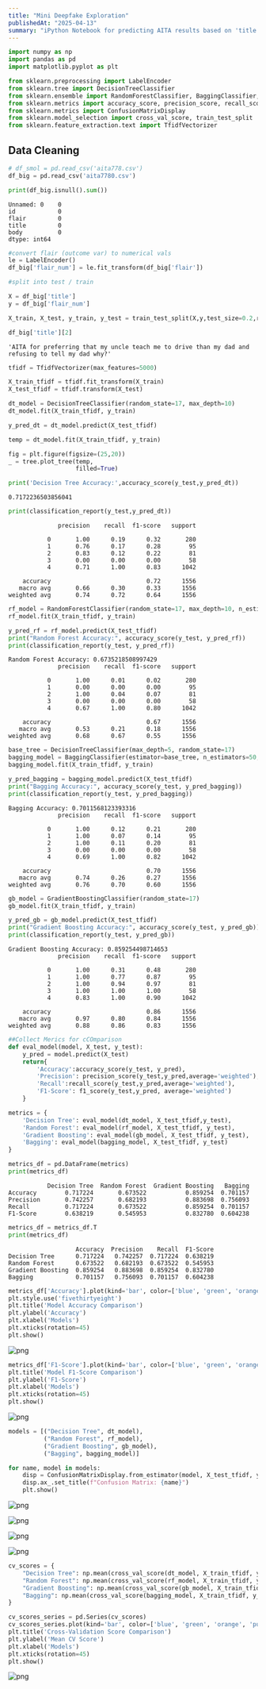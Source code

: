 ```yaml
---
title: "Mini Deepfake Exploration"
publishedAt: "2025-04-13"
summary: "iPython Notebook for predicting AITA results based on 'title' using trees"
---
```


```python
import numpy as np
import pandas as pd
import matplotlib.pyplot as plt

from sklearn.preprocessing import LabelEncoder
from sklearn.tree import DecisionTreeClassifier
from sklearn.ensemble import RandomForestClassifier, BaggingClassifier, GradientBoostingClassifier
from sklearn.metrics import accuracy_score, precision_score, recall_score, f1_score, roc_curve, auc, classification_report
from sklearn.metrics import ConfusionMatrixDisplay
from sklearn.model_selection import cross_val_score, train_test_split
from sklearn.feature_extraction.text import TfidfVectorizer
```

## Data Cleaning

```python
# df_smol = pd.read_csv('aita778.csv')
df_big = pd.read_csv('aita7780.csv')
```

```python
print(df_big.isnull().sum())
```

    Unnamed: 0    0
    id            0
    flair         0
    title         0
    body          0
    dtype: int64

```python
#convert flair (outcome var) to numerical vals
le = LabelEncoder()
df_big['flair_num'] = le.fit_transform(df_big['flair'])
```

```python
#split into test / train 

X = df_big['title']
y = df_big['flair_num']

X_train, X_test, y_train, y_test = train_test_split(X,y,test_size=0.2,random_state=17)
```

```python
df_big['title'][2]

```
    'AITA for preferring that my uncle teach me to drive than my dad and refusing to tell my dad why?'

```python
tfidf = TfidfVectorizer(max_features=5000)
```

```python
X_train_tfidf = tfidf.fit_transform(X_train)
X_test_tfidf = tfidf.transform(X_test)
```

```python
dt_model = DecisionTreeClassifier(random_state=17, max_depth=10)
dt_model.fit(X_train_tfidf, y_train)

y_pred_dt = dt_model.predict(X_test_tfidf)
```

```python
temp = dt_model.fit(X_train_tfidf, y_train)

fig = plt.figure(figsize=(25,20))
_ = tree.plot_tree(temp,
                   filled=True)
```

```python
print('Decision Tree Accuracy:',accuracy_score(y_test,y_pred_dt))
```
    0.7172236503856041

```python
print(classification_report(y_test,y_pred_dt))
```

                  precision    recall  f1-score   support
    
               0       1.00      0.19      0.32       280
               1       0.76      0.17      0.28        95
               2       0.83      0.12      0.22        81
               3       0.00      0.00      0.00        58
               4       0.71      1.00      0.83      1042
    
        accuracy                           0.72      1556
       macro avg       0.66      0.30      0.33      1556
    weighted avg       0.74      0.72      0.64      1556

```python
rf_model = RandomForestClassifier(random_state=17, max_depth=10, n_estimators=100)
rf_model.fit(X_train_tfidf, y_train)

y_pred_rf = rf_model.predict(X_test_tfidf)
print("Random Forest Accuracy:", accuracy_score(y_test, y_pred_rf))
print(classification_report(y_test, y_pred_rf))

```

    Random Forest Accuracy: 0.6735218508997429
                  precision    recall  f1-score   support
    
               0       1.00      0.01      0.02       280
               1       0.00      0.00      0.00        95
               2       1.00      0.04      0.07        81
               3       0.00      0.00      0.00        58
               4       0.67      1.00      0.80      1042
    
        accuracy                           0.67      1556
       macro avg       0.53      0.21      0.18      1556
    weighted avg       0.68      0.67      0.55      1556
    

```python
base_tree = DecisionTreeClassifier(max_depth=5, random_state=17)
bagging_model = BaggingClassifier(estimator=base_tree, n_estimators=50, random_state=17)
bagging_model.fit(X_train_tfidf, y_train)

y_pred_bagging = bagging_model.predict(X_test_tfidf)
print("Bagging Accuracy:", accuracy_score(y_test, y_pred_bagging))
print(classification_report(y_test, y_pred_bagging))

```

    Bagging Accuracy: 0.7011568123393316
                  precision    recall  f1-score   support
    
               0       1.00      0.12      0.21       280
               1       1.00      0.07      0.14        95
               2       1.00      0.11      0.20        81
               3       0.00      0.00      0.00        58
               4       0.69      1.00      0.82      1042
    
        accuracy                           0.70      1556
       macro avg       0.74      0.26      0.27      1556
    weighted avg       0.76      0.70      0.60      1556


```python
gb_model = GradientBoostingClassifier(random_state=17)
gb_model.fit(X_train_tfidf, y_train)

y_pred_gb = gb_model.predict(X_test_tfidf)
print("Gradient Boosting Accuracy:", accuracy_score(y_test, y_pred_gb))
print(classification_report(y_test, y_pred_gb))

```

    Gradient Boosting Accuracy: 0.859254498714653
                  precision    recall  f1-score   support
    
               0       1.00      0.31      0.48       280
               1       1.00      0.77      0.87        95
               2       1.00      0.94      0.97        81
               3       1.00      1.00      1.00        58
               4       0.83      1.00      0.90      1042
    
        accuracy                           0.86      1556
       macro avg       0.97      0.80      0.84      1556
    weighted avg       0.88      0.86      0.83      1556

```python
##Collect Merics for cCOmparison 
def eval_model(model, X_test, y_test):
    y_pred = model.predict(X_test)
    return{
        'Accuracy':accuracy_score(y_test, y_pred),
        'Precision': precision_score(y_test,y_pred,average='weighted'),
        'Recall':recall_score(y_test,y_pred,average='weighted'),
        'F1-Score': f1_score(y_test,y_pred, average='weighted')
    }
```

```python
metrics = {
    'Decision Tree': eval_model(dt_model, X_test_tfidf,y_test),
    'Random Forest': eval_model(rf_model, X_test_tfidf, y_test),
    'Gradient Boosting': eval_model(gb_model, X_test_tfidf, y_test),
    'Bagging': eval_model(bagging_model, X_test_tfidf, y_test)
}
```

```python
metrics_df = pd.DataFrame(metrics)
print(metrics_df)
```

               Decision Tree  Random Forest  Gradient Boosting   Bagging
    Accuracy        0.717224       0.673522           0.859254  0.701157
    Precision       0.742257       0.682193           0.883698  0.756093
    Recall          0.717224       0.673522           0.859254  0.701157
    F1-Score        0.638219       0.545953           0.832780  0.604238

```python
metrics_df = metrics_df.T
print(metrics_df)
```

                       Accuracy  Precision    Recall  F1-Score
    Decision Tree      0.717224   0.742257  0.717224  0.638219
    Random Forest      0.673522   0.682193  0.673522  0.545953
    Gradient Boosting  0.859254   0.883698  0.859254  0.832780
    Bagging            0.701157   0.756093  0.701157  0.604238

```python
metrics_df['Accuracy'].plot(kind='bar', color=['blue', 'green', 'orange', 'purple'], figsize=(8, 6))
plt.style.use('fivethirtyeight')
plt.title('Model Accuracy Comparison')
plt.ylabel('Accuracy')
plt.xlabel('Models')
plt.xticks(rotation=45)
plt.show()
```

![png](pred_files/pred_20_0.png)

```python
metrics_df['F1-Score'].plot(kind='bar', color=['blue', 'green', 'orange', 'purple'], figsize=(8, 6))
plt.title('Model F1-Score Comparison')
plt.ylabel('F1-Score')
plt.xlabel('Models')
plt.xticks(rotation=45)
plt.show()

```

![png](pred_files/pred_21_0.png)

```python
models = [("Decision Tree", dt_model), 
          ("Random Forest", rf_model), 
          ("Gradient Boosting", gb_model), 
          ("Bagging", bagging_model)]

for name, model in models:
    disp = ConfusionMatrixDisplay.from_estimator(model, X_test_tfidf, y_test, cmap=plt.cm.Blues)
    disp.ax_.set_title(f"Confusion Matrix: {name}")
    plt.show()

```
    
![png](pred_files/pred_22_0.png)
    
![png](pred_files/pred_22_1.png)
    
![png](pred_files/pred_22_2.png)
    
![png](pred_files/pred_22_3.png)
    

```python
cv_scores = {
    "Decision Tree": np.mean(cross_val_score(dt_model, X_train_tfidf, y_train, cv=5)),
    "Random Forest": np.mean(cross_val_score(rf_model, X_train_tfidf, y_train, cv=5)),
    "Gradient Boosting": np.mean(cross_val_score(gb_model, X_train_tfidf, y_train, cv=5)),
    "Bagging": np.mean(cross_val_score(bagging_model, X_train_tfidf, y_train, cv=5))
}
```

```python
cv_scores_series = pd.Series(cv_scores)
cv_scores_series.plot(kind='bar', color=['blue', 'green', 'orange', 'purple'], figsize=(8, 6))
plt.title('Cross-Validation Score Comparison')
plt.ylabel('Mean CV Score')
plt.xlabel('Models')
plt.xticks(rotation=45)
plt.show()
```

![png](pred_files/pred_24_0.png)
    
```python

```
